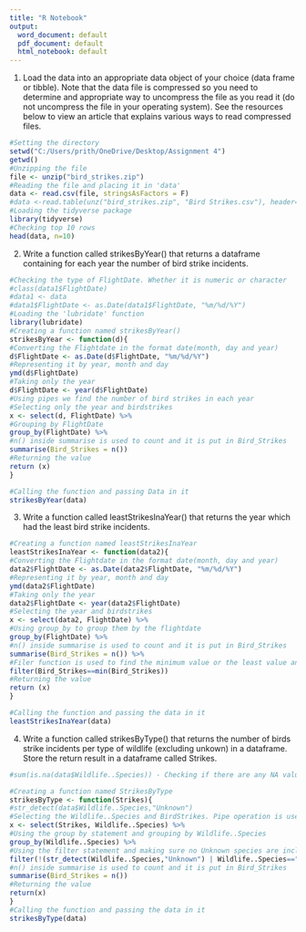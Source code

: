 ```yaml
---
title: "R Notebook"
output:
  word_document: default
  pdf_document: default
  html_notebook: default
---
```

1. Load the data into an appropriate data object of your choice (data frame or tibble). Note that the data file is compressed so you need to determine and appropriate way to uncompress the file as you read it (do not uncompress the file in your operating system). See the resources below to view an article that explains various ways to read compressed files.
```r
#Setting the directory
setwd("C:/Users/prith/OneDrive/Desktop/Assignment 4")
getwd()
#Unzipping the file
file <- unzip("bird_strikes.zip")
#Reading the file and placing it in 'data'
data <- read.csv(file, stringsAsFactors = F)
#data <-read.table(unz("bird_strikes.zip", "Bird Strikes.csv"), header=T, quote="\"", sep=",", fill =T, stringsAsFactors =F)
#Loading the tidyverse package
library(tidyverse)
#Checking top 10 rows
head(data, n=10)
```
2.  Write a function called strikesByYear() that returns a dataframe containing for each year the number of bird strike incidents.
```r
#Checking the type of FlightDate. Whether it is numeric or character 
#class(data1$FlightDate)
#data1 <- data
#data1$FlightDate <- as.Date(data1$FlightDate, "%m/%d/%Y")
#Loading the 'lubridate' function
library(lubridate)
#Creating a function named strikesByYear()
strikesByYear <- function(d){
#Converting the Flightdate in the format date(month, day and year)  
d$FlightDate <- as.Date(d$FlightDate, "%m/%d/%Y")
#Representing it by year, month and day
ymd(d$FlightDate)
#Taking only the year
d$FlightDate <- year(d$FlightDate)
#Using pipes we find the number of bird strikes in each year
#Selecting only the year and birdstrikes
x <- select(d, FlightDate) %>% 
#Grouping by FlightDate
group_by(FlightDate) %>%
#n() inside summarise is used to count and it is put in Bird_Strikes
summarise(Bird_Strikes = n())
#Returning the value
return (x)
} 

#Calling the function and passing Data in it
strikesByYear(data)
```

3. Write a function called leastStrikesInaYear() that returns the year which had the least bird strike incidents.
```r
#Creating a function named leastStrikesInaYear
leastStrikesInaYear <- function(data2){
#Converting the Flightdate in the format date(month, day and year)  
data2$FlightDate <- as.Date(data2$FlightDate, "%m/%d/%Y")
#Representing it by year, month and day
ymd(data2$FlightDate)
#Taking only the year
data2$FlightDate <- year(data2$FlightDate)
#Selecting the year and birdstrikes
x <- select(data2, FlightDate) %>%
#Using group_by to group them by the flightdate  
group_by(FlightDate) %>%
#n() inside summarise is used to count and it is put in Bird_Strikes
summarise(Bird_Strikes = n()) %>%
#Filer function is used to find the minimum value or the least value and it is saved in Bird_Strikes
filter(Bird_Strikes==min(Bird_Strikes))
#Returning the value
return (x)
}

#Calling the function and passing the data in it   
leastStrikesInaYear(data)

```

4. Write a function called strikesByType() that returns the number of birds strike incidents per type of wildlife (excluding unkown) in a dataframe. Store the return result in a dataframe called Strikes.

```r
#sum(is.na(data$Wildlife..Species)) - Checking if there are any NA values in the 'Wildlife..Species' column

#Creating a function named StrikesByType
strikesByType <- function(Strikes){
#str_detect(data$Wildlife..Species,"Unknown")
#Selecting the Wildlife..Species and BirdStrikes. Pipe operation is used  
x <- select(Strikes, Wildlife..Species) %>% 
#Using the group by statement and grouping by Wildlife..Species 
group_by(Wildlife..Species) %>%
#Using the filter statement and making sure no Unknown species are included and no NULL or "" species are included.  
filter(!(str_detect(Wildlife..Species,"Unknown") | Wildlife..Species=="")) %>% 
#n() inside summarise is used to count and it is put in Bird_Strikes
summarise(Bird_Strikes = n()) 
#Returning the value
return(x)
}
#Calling the function and passing the data in it
strikesByType(data)
```